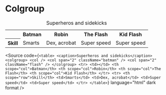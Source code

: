 
<Meta title="Atoms/Table/Colgroup" />

# Colgroup

<Unstyled>
  <table>
    <caption>Superheros and sidekicks</caption>
    <colgroup>
      <col />
      <col span="2" className="batman" />
      <col span="2" className="flash" />
    </colgroup>
    <tr>
      <td></td>
      <th scope="col">Batman</th>
      <th scope="col">Robin</th>
      <th scope="col">The Flash</th>
      <th scope="col">Kid Flash</th>
    </tr>
    <tr>
      <th scope="row">Skill</th>
      <td>Smarts</td>
      <td>Dex, acrobat</td>
      <td>Super speed</td>
      <td>Super speed</td>
    </tr>
  </table>
</Unstyled>

<Source
  code={`
    <table>
      <caption>Superheros and sidekicks</caption>
      <colgroup>
        <col />
        <col span="2" className="batman" />
        <col span="2" className="flash" />
      </colgroup>
      <tr>
        <td></td>
        <th scope="col">Batman</th>
        <th scope="col">Robin</th>
        <th scope="col">The Flash</th>
        <th scope="col">Kid Flash</th>
      </tr>
      <tr>
        <th scope="row">Skill</th>
        <td>Smarts</td>
        <td>Dex, acrobat</td>
        <td>Super speed</td>
        <td>Super speed</td>
      </tr>
    </table>
  `}
  language="html"
  dark
  format
/>